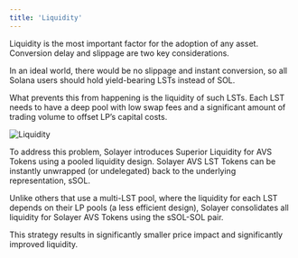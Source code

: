 ```yaml
---
title: 'Liquidity'
---
```


Liquidity is the most important factor for the adoption of any asset. Conversion delay and slippage are two key considerations. 

In an ideal world, there would be no slippage and instant conversion, so all Solana users should hold yield-bearing LSTs instead of SOL. 

What prevents this from happening is the liquidity of such LSTs. Each LST needs to have a deep pool with low swap fees and a significant amount of trading volume to offset LP’s capital costs. 

<Frame>
<img src="https://docs.solayer.org/~gitbook/image?url=https%3A%2F%2F2113331469-files.gitbook.io%2F%7E%2Ffiles%2Fv0%2Fb%2Fgitbook-x-prod.appspot.com%2Fo%2Fspaces%252FzYM0pEemeu6F3UKGPAZE%252Fuploads%252FSRyGq4BjLZCp1qnsSJuc%252Fimage.png%3Falt%3Dmedia%26token%3D860ce19b-787e-4a19-848c-43a8891c592d&width=768&dpr=2&quality=100&sign=ad136489&sv=1" alt="Liquidity" class="img-fluid" />
</Frame>

To address this problem, Solayer introduces Superior Liquidity for AVS Tokens using a pooled liquidity design. Solayer AVS LST Tokens can be instantly unwrapped (or undelegated) back to the underlying representation, sSOL. 

Unlike others that use a multi-LST pool, where the liquidity for each LST depends on their LP pools (a less efficient design), Solayer consolidates all liquidity for Solayer AVS Tokens using the sSOL-SOL pair.

This strategy results in significantly smaller price impact and significantly improved liquidity.

